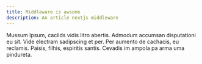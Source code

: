 ```yaml
---
title: Middleware is awsome
description: An article nextjs middleware
---
```


Mussum Ipsum, cacilds vidis litro abertis. Admodum accumsan disputationi eu sit. Vide electram sadipscing et per. Per aumento de cachacis, eu reclamis. Paisis, filhis, espiritis santis. Cevadis im ampola pa arma uma pindureta.